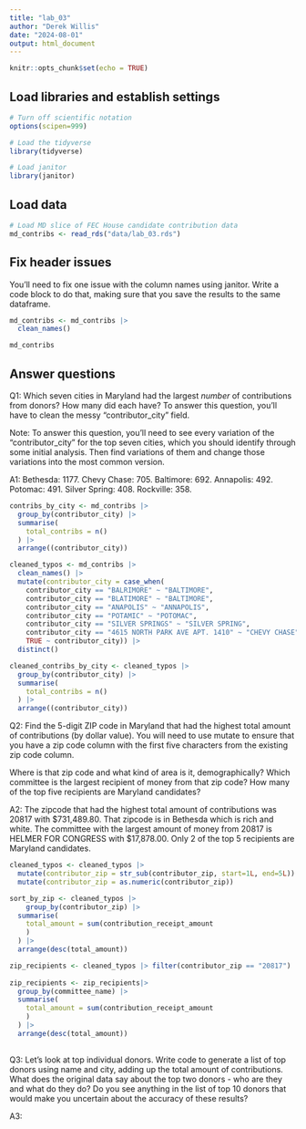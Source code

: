 ```yaml
---
title: "lab_03"
author: "Derek Willis"
date: "2024-08-01"
output: html_document
---
```


```r
knitr::opts_chunk$set(echo = TRUE)
```

## Load libraries and establish settings

```r
# Turn off scientific notation
options(scipen=999)

# Load the tidyverse
library(tidyverse)

# Load janitor
library(janitor)
```

## Load data

```r
# Load MD slice of FEC House candidate contribution data
md_contribs <- read_rds("data/lab_03.rds")
```

## Fix header issues

You'll need to fix one issue with the column names using janitor. Write a code block to do that, making sure that you save the results to the same dataframe.

```r
md_contribs <- md_contribs |>
  clean_names()

md_contribs
```


## Answer questions

Q1: Which seven cities in Maryland had the largest *number* of contributions from donors? How many did each have? To answer this question, you'll have to clean the messy "contributor_city" field.

Note: To answer this question, you'll need to see every variation of the "contributor_city" for the top seven cities, which you should identify through some initial analysis. Then find variations of them and change those variations into the most common version.

A1: Bethesda: 1177. Chevy Chase: 705. Baltimore: 692. Annapolis: 492. Potomac: 491.  Silver Spring: 408. Rockville: 358.

```r
contribs_by_city <- md_contribs |>
  group_by(contributor_city) |>
  summarise(
    total_contribs = n()
  ) |>
  arrange((contributor_city))

cleaned_typos <- md_contribs |>
  clean_names() |> 
  mutate(contributor_city = case_when(
    contributor_city == "BALRIMORE" ~ "BALTIMORE",
    contributor_city == "BLATIMORE" ~ "BALTIMORE",
    contributor_city == "ANAPOLIS" ~ "ANNAPOLIS",
    contributor_city == "POTAMIC" ~ "POTOMAC",
    contributor_city == "SILVER SPRINGS" ~ "SILVER SPRING",
    contributor_city == "4615 NORTH PARK AVE APT. 1410" ~ "CHEVY CHASE",
    TRUE ~ contributor_city)) |> 
  distinct()

cleaned_contribs_by_city <- cleaned_typos |>
  group_by(contributor_city) |>
  summarise(
    total_contribs = n()
  ) |>
  arrange((contributor_city))
```

Q2: Find the 5-digit ZIP code in Maryland that had the highest total amount of contributions (by dollar value). You will need to use mutate to ensure that you have a zip code column with the first five characters from the existing zip code column.

Where is that zip code and what kind of area is it, demographically? Which committee is the largest recipient of money from that zip code? How many of the top five recipients are Maryland candidates?

A2: The zipcode that had the highest total amount of contributions was 20817 with $731,489.80. That zipcode is in Bethesda which is rich and white. The committee with the largest amount of money from 20817 is HELMER FOR CONGRESS with $17,878.00. Only 2 of the top 5 recipients are Maryland candidates. 

```r
cleaned_typos <- cleaned_typos |>
  mutate(contributor_zip = str_sub(contributor_zip, start=1L, end=5L))|>
  mutate(contributor_zip = as.numeric(contributor_zip)) 

sort_by_zip <- cleaned_typos |>
    group_by(contributor_zip) |>
  summarise(
    total_amount = sum(contribution_receipt_amount
    )
  ) |>
  arrange(desc(total_amount))

zip_recipients <- cleaned_typos |> filter(contributor_zip == "20817")
 
zip_recipients <- zip_recipients|>
  group_by(committee_name) |>
  summarise(
    total_amount = sum(contribution_receipt_amount
    )
  ) |>
  arrange(desc(total_amount))
  
```

Q3: Let's look at top individual donors. Write code to generate a list of top donors using name and city, adding up the total amount of contributions. What does the original data say about the top two donors - who are they and what do they do? Do you see anything in the list of top 10 donors that would make you uncertain about the accuracy of these results?

A3:

```r

```
